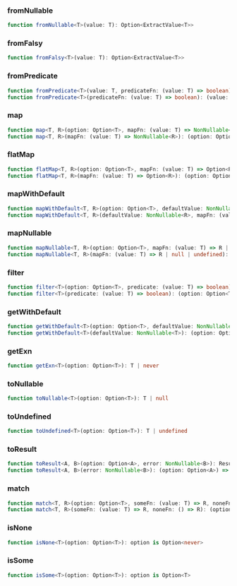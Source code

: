 ### fromNullable

```ts
function fromNullable<T>(value: T): Option<ExtractValue<T>>
```

### fromFalsy

```ts
function fromFalsy<T>(value: T): Option<ExtractValue<T>>
```

### fromPredicate

```ts
function fromPredicate<T>(value: T, predicateFn: (value: T) => boolean): Option<ExtractValue<T>>
function fromPredicate<T>(predicateFn: (value: T) => boolean): (value: T) => Option<ExtractValue<T>>
```

### map

```ts
function map<T, R>(option: Option<T>, mapFn: (value: T) => NonNullable<R>): Option<R>
function map<T, R>(mapFn: (value: T) => NonNullable<R>): (option: Option<T>) => Option<R>
```

### flatMap

```ts
function flatMap<T, R>(option: Option<T>, mapFn: (value: T) => Option<R>): Option<R>
function flatMap<T, R>(mapFn: (value: T) => Option<R>): (option: Option<T>) => Option<R>
```

### mapWithDefault

```ts
function mapWithDefault<T, R>(option: Option<T>, defaultValue: NonNullable<R>, mapFn: (value: T) => R): R
function mapWithDefault<T, R>(defaultValue: NonNullable<R>, mapFn: (value: T) => R): (option: Option<T>) => R
```

### mapNullable

```ts
function mapNullable<T, R>(option: Option<T>, mapFn: (value: T) => R | null | undefined): Option<ExtractValue<R>>
function mapNullable<T, R>(mapFn: (value: T) => R | null | undefined): (option: Option<T>) => Option<ExtractValue<R>>
```

### filter

```ts
function filter<T>(option: Option<T>, predicate: (value: T) => boolean): Option<T>
function filter<T>(predicate: (value: T) => boolean): (option: Option<T>) => Option<T>
```

### getWithDefault

```ts
function getWithDefault<T>(option: Option<T>, defaultValue: NonNullable<T>): T
function getWithDefault<T>(defaultValue: NonNullable<T>): (option: Option<T>) => T
```

### getExn

```ts
function getExn<T>(option: Option<T>): T | never
```

### toNullable

```ts
function toNullable<T>(option: Option<T>): T | null
```

### toUndefined

```ts
function toUndefined<T>(option: Option<T>): T | undefined
```

### toResult

```ts
function toResult<A, B>(option: Option<A>, error: NonNullable<B>): Result<A, B>
function toResult<A, B>(error: NonNullable<B>): (option: Option<A>) => Result<A, B>
```

### match

```ts
function match<T, R>(option: Option<T>, someFn: (value: T) => R, noneFn: () => R): R
function match<T, R>(someFn: (value: T) => R, noneFn: () => R): (option: Option<T>) => R
```

### isNone

```ts
function isNone<T>(option: Option<T>): option is Option<never>
```

### isSome

```ts
function isSome<T>(option: Option<T>): option is Option<T>
```